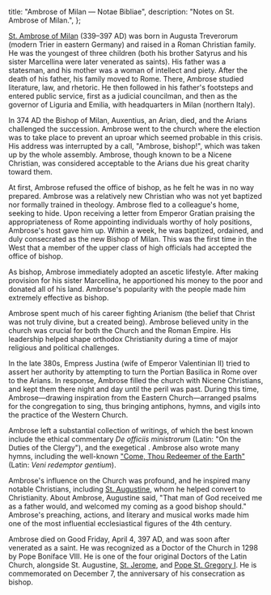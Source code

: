   title: "Ambrose of Milan — Notae Bibliae",
  description: "Notes on St. Ambrose of Milan.",
};

<Initial text="Ambrose of Milan" />

[St. Ambrose of Milan](/glossary/names#ambrose) (339–397 AD) was born in Augusta Treverorum (modern Trier in eastern Germany) and raised in a Roman Christian family. He was the youngest of three children (both his brother Satyrus and his sister Marcellina were later venerated as saints). His father was a statesman, and his mother was a woman of intellect and piety. After the death of his father, his family moved to Rome. There, Ambrose studied literature, law, and rhetoric. He then followed in his father's footsteps and entered public service, first as a judicial councilman, and then as the governor of Liguria and Emilia, with headquarters in Milan (northern Italy).

In 374 AD the Bishop of Milan, Auxentius, an Arian, died, and the Arians challenged the succession. Ambrose went to the church where the election was to take place to prevent an uproar which seemed probable in this crisis. His address was interrupted by a call, "Ambrose, bishop!", which was taken up by the whole assembly. Ambrose, though known to be a Nicene Christian, was considered acceptable to the Arians due his great charity toward them.

At first, Ambrose refused the office of bishop, as he felt he was in no way prepared. Ambrose was a relatively new Christian who was not yet baptized nor formally trained in theology. Ambrose fled to a colleague's home, seeking to hide. Upon receiving a letter from Emperor Gratian praising the appropriateness of Rome appointing individuals worthy of holy positions, Ambrose's host gave him up. Within a week, he was baptized, ordained, and duly consecrated as the new Bishop of Milan. This was the first time in the West that a member of the upper class of high officials had accepted the office of bishop.

As bishop, Ambrose immediately adopted an ascetic lifestyle. After making provision for his sister Marcellina, he apportioned his money to the poor and donated all of his land. Ambrose's popularity with the people made him extremely effective as bishop.

Ambrose spent much of his career fighting Arianism (the belief that Christ was not truly divine, but a created being). Ambrose believed unity in the church was crucial for both the Church and the Roman Empire. His leadership helped shape orthodox Christianity during a time of major religious and political challenges.

In the late 380s, Empress Justina (wife of Emperor Valentinian II) tried to assert her authority by attempting to turn the Portian Basilica in Rome over to the Arians. In response, Ambrose filled the church with Nicene Christians, and kept them there night and day until the peril was past. During this time, Ambrose—drawing inspiration from the Eastern Church—arranged psalms for the congregation to sing, thus bringing antiphons, hymns, and vigils into the practice of the Western Church.

Ambrose left a substantial collection of writings, of which the best known include the ethical commentary *De officiis ministrorum* (Latin: "On the Duties of the Clergy"), and the exegetical *<Definition lang="greek" anchor="hexaemeron" text="Hexaemeron" />*. Ambrose also wrote many hymns, including the well-known ["Come, Thou Redeemer of the Earth"](/liturgy/music/hymns/come-thou-redeemer-of-the-earth) (Latin: *Veni redemptor gentium*).

Ambrose's influence on the Church was profound, and he inspired many notable Christians, including [St. Augustine](/people/saints/latin-fathers/augustine-of-hippo), whom he helped convert to Christianity. About Ambrose, Augustine said, "That man of God received me as a father would, and welcomed my coming as a good bishop should." Ambrose's preaching, actions, and literary and musical works made him one of the most influential ecclesiastical figures of the 4th century.

Ambrose died on Good Friday, April 4, 397 AD, and was soon after venerated as a saint. He was recognized as a Doctor of the Church in 1298 by Pope Boniface VIII. He is one of the four original Doctors of the Latin Church, alongside St. Augustine, [St. Jerome](/people/saints/latin-fathers/jerome-of-stridon), and [Pope St. Gregory I](/people/saints/latin-fathers/gregory-the-great). He is commemorated on December 7, the anniversary of his consecration as bishop.
